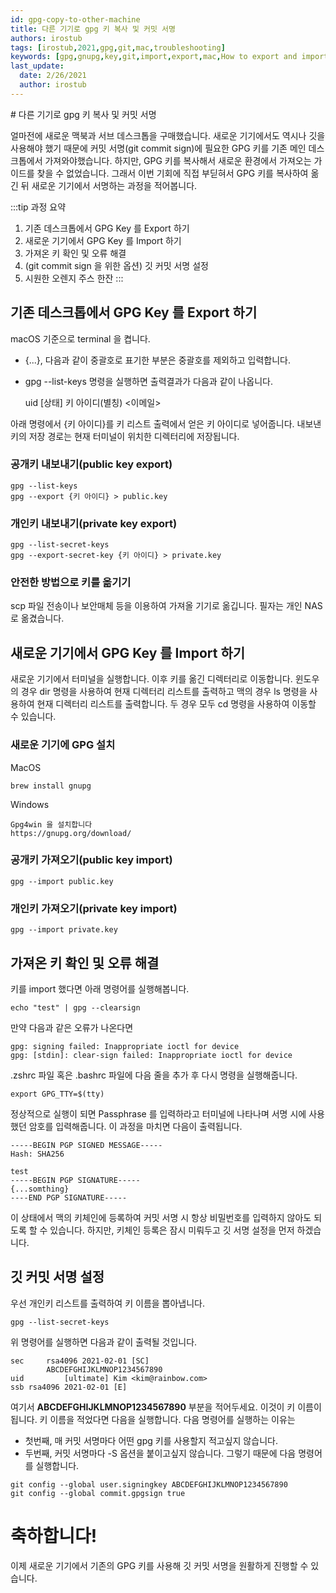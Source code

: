 ```yaml
---
id: gpg-copy-to-other-machine
title: 다른 기기로 gpg 키 복사 및 커밋 서명
authors: irostub
tags: [irostub,2021,gpg,git,mac,troubleshooting]
keywords: [gpg,gnupg,key,git,import,export,mac,How to export and import gpg key commit sign other machine]
last_update:
  date: 2/26/2021
  author: irostub
---
```

<head>
  <link rel="canonical" href="https://blog.nirohack.xyz/post/2021/0228-vscode-vue-emmet/vscode-vue-emmet/" />
</head>
# 다른 기기로 gpg 키 복사 및 커밋 서명

얼마전에 새로운 맥북과 서브 데스크톱을 구매했습니다. 새로운 기기에서도 역시나 깃을 사용해야 했기 때문에 커밋 서명(git commit sign)에 필요한 GPG 키를 기존 메인 데스크톱에서 가져와야했습니다.
하지만, GPG 키를 복사해서 새로운 환경에서 가져오는 가이드를 찾을 수 없었습니다.
그래서 이번 기회에 직접 부딛혀서 GPG 키를 복사하여 옮긴 뒤 새로운 기기에서 서명하는 과정을 적어봅니다.

:::tip 과정 요약
1. 기존 데스크톱에서 GPG Key 를 Export 하기
2. 새로운 기기에서 GPG Key 를 Import 하기
3. 가져온 키 확인 및 오류 해결
4. (git commit sign 을 위한 옵션) 깃 커밋 서명 설정
5. 시원한 오렌지 주스 한잔
:::
## **기존 데스크톱에서 GPG Key 를 Export 하기**

macOS 기준으로 terminal 을 켭니다.

- {...}, 다음과 같이 중괄호로 표기한 부분은 중괄호를 제외하고 입력합니다.
- gpg --list-keys 명령을 실행하면 출력결과가 다음과 같이 나옵니다.

  uid [상태] 키 아이디(별칭) <이메일>

아래 명령에서 {키 아이디}를 키 리스트 출력에서 얻은 키 아이디로 넣어줍니다.
내보낸 키의 저장 경로는 현재 터미널이 위치한 디렉터리에 저장됩니다.

### 공개키 내보내기(public key export)

```liquid
gpg --list-keys
gpg --export {키 아이디} > public.key
```

### 개인키 내보내기(private key export)

```liquid
gpg --list-secret-keys
gpg --export-secret-key {키 아이디} > private.key
```

### **안전한 방법으로 키를 옮기기**

scp 파일 전송이나 보안매체 등을 이용하여 가져올 기기로 옮깁니다.
필자는 개인 NAS 로 옮겼습니다.

## **새로운 기기에서 GPG Key 를 Import 하기**

새로운 기기에서 터미널을 실행합니다. 이후 키를 옮긴 디렉터리로 이동합니다.
윈도우의 경우 dir 명령을 사용하여 현재 디렉터리 리스트를 출력하고
맥의 경우 ls 명령을 사용하여 현재 디렉터리 리스트를 출력합니다.
두 경우 모두 cd 명령을 사용하여 이동할 수 있습니다.

### 새로운 기기에 GPG 설치

MacOS

```liquid
brew install gnupg
```

Windows

```
Gpg4win 을 설치합니다
https://gnupg.org/download/
```

### 공개키 가져오기(public key import)

```liquid
gpg --import public.key
```

### 개인키 가져오기(private key import)

```liquid
gpg --import private.key
```

## 가져온 키 확인 및 오류 해결

키를 import 했다면 아래 명령어를 실행해봅니다.

```
echo "test" | gpg --clearsign
```

만약 다음과 같은 오류가 나온다면

```
gpg: signing failed: Inappropriate ioctl for device
gpg: [stdin]: clear-sign failed: Inappropriate ioctl for device
```

.zshrc 파일 혹은 .bashrc 파일에 다음 줄을 추가 후 다시 명령을 실행해줍니다.

```
export GPG_TTY=$(tty)
```

정상적으로 실행이 되면 Passphrase 를 입력하라고 터미널에 나타나며 서명 시에 사용했던 암호를 입력해줍니다.
이 과정을 마치면 다음이 출력됩니다.

```
-----BEGIN PGP SIGNED MESSAGE-----
Hash: SHA256

test
-----BEGIN PGP SIGNATURE-----
{...somthing}
----END PGP SIGNATURE-----
```

이 상태에서 맥의 키체인에 등록하여 커밋 서명 시 항상 비밀번호를 입력하지 않아도 되도록 할 수 있습니다.
하지만, 키체인 등록은 잠시 미뤄두고 깃 서명 설정을 먼저 하겠습니다.

## 깃 커밋 서명 설정

우선 개인키 리스트를 출력하여 키 이름을 뽑아냅니다.

```
gpg --list-secret-keys
```

위 명령어를 실행하면 다음과 같이 출력될 것입니다.

```
sec 	rsa4096 2021-02-01 [SC]
		ABCDEFGHIJKLMNOP1234567890
uid 		[ultimate] Kim <kim@rainbow.com>
ssb rsa4096 2021-02-01 [E]
```

여기서 **ABCDEFGHIJKLMNOP1234567890** 부분을 적어두세요. 이것이 키 이름이 됩니다.
키 이름을 적었다면 다음을 실행합니다.
다음 명령어를 실행하는 이유는

- 첫번째, 매 커밋 서명마다 어떤 gpg 키를 사용할지 적고싶지 않습니다.
- 두번째, 커밋 서명마다 -S 옵션을 붙이고싶지 않습니다. 그렇기 때문에 다음 명령어를 실행합니다.

```
git config --global user.signingkey ABCDEFGHIJKLMNOP1234567890
git config --global commit.gpgsign true
```

# 축하합니다!

이제 새로운 기기에서 기존의 GPG 키를 사용해 깃 커밋 서명을 원활하게 진행할 수 있습니다.
